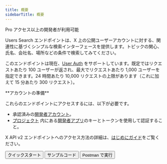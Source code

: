 ```yaml
---
title: 概要
sidebarTitle: 概要
---
```



Pro アクセス以上の開発者が利用可能

Users Search エンドポイントは、X 上の公開ユーザーアカウントに対する、関連性に基づくシンプルな検索インターフェースを提供します。トピックの関心、氏名、会社名、場所などの条件で検索してみてください。

このエンドポイントは現在、[User Auth](/ja/resources/fundamentals/authentication) をサポートしています。既定ではリクエストあたり 100 ユーザーが返され、最大でリクエストあたり 1,000 ユーザーを指定できます。24 時間あたり 10,000 リクエストの上限があります（これに加えて 15 分あたり 300 リクエスト）。

<Note>
  **アカウントの準備**

  これらのエンドポイントにアクセスするには、以下が必要です。

  - 承認済みの[開発者アカウント](https://developer.x.com/en/portal/petition/essential/basic-info)。
  - [プロジェクト](/ja/resources/fundamentals/projects) 内にある[開発者アプリ](/ja/resources/fundamentals/developer-apps)のキーとトークンを使用して認証すること。

  X API v2 エンドポイントへのアクセス方法の詳細は、[はじめにガイド](/ja/x-api/getting-started/getting-access)をご覧ください。
</Note>

<div className="flex space-x-2">
  <Button href="/ja/x-api/users/search/quickstart">
    クイックスタート
  </Button>

  <Button href="https://github.com/xdevplatform/Twitter-API-v2-sample-code">
    サンプルコード
  </Button>

  <Button href="https://app.getpostman.com/run-collection/9956214-784efcda-ed4c-4491-a4c0-a26470a67400">
    Postman で実行
  </Button>
</div>
